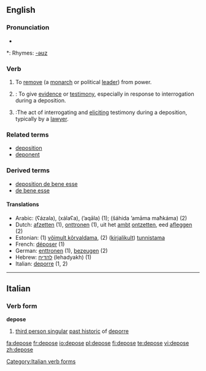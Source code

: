 ==English==

===Pronunciation===
* {{audio|en-us-depose.ogg|Audio (US)}}

*: Rhymes: [[Rhymes:English:-əʊz|-əʊz]]

===Verb===
{{en-verb|depos|ing}}

# To [[remove]] (a [[monarch]] or political [[lead]]er) from power.
# {{legal}}: To give [[evidence]] or [[testimony]], especially in response to interrogation during a deposition.
# {{legal}}:The act of interrogating and [[eliciting]] testimony during a deposition, typically by a [[lawyer]].

===Related terms===

* [[deposition]]
* [[deponent]]

===Derived terms===

* [[deposition de bene esse]]
* [[de bene esse]]

====Translations====
* Arabic: {{ARchar|[[عزل]]}} (ʕázala), {{ARchar|[[خلع]]}} (xálaʕa), {{ARchar|[[قال|أقال]]}} (’aqāla) (1); {{ARchar|[[شهد]] [[امام]] [[محكمة]]}} (šáhida ’amāma maħkáma) (2)
* Dutch: [[afzetten]] (1), [[onttronen]] (1), uit het [[ambt]] [[ontzetten]], eed [[afleggen]] (2)
* Estonian: (1) [[võimult kõrvaldama]], (2) ([[kirjalikult]]) [[tunnistama]]
* French: [[déposer]] (1)
* German: [[enttronen]] (1), [[bezeugen]] (2)
* Hebrew: [[להדיח]] (lehadyakh) (1)
* Italian: [[deporre]] (1, 2)

----

==Italian==

===Verb form===
'''depose'''

# [[third person singular]] [[past historic]] of [[deporre]]

[[Category:Italian verb forms]]

[[fa:depose]]
[[fr:depose]]
[[io:depose]]
[[pl:depose]]
[[fi:depose]]
[[te:depose]]
[[vi:depose]]
[[zh:depose]]